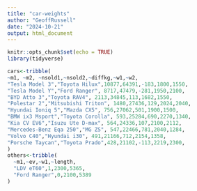 ```yaml
---
title: "car-weights"
author: "GeoffRussell"
date: "2024-10-21"
output: html_document
---
```


```r
knitr::opts_chunk$set(echo = TRUE)
library(tidyverse)
```


```r
cars<-tribble(
~m1, ~m2, ~nsold1,~nsold2,~diffkg,~w1,~w2,
"Tesla Model 3","Toyota Hilux",10877,64391,-183,1800,1550,
"Tesla Model Y","Ford Ranger", 8717,47479,-281,1950,2100,
"BYD Atto 3","Toyota RAV4", 2113,34845,113,1682,1550,
"Polestar 2","Mitsubishi Triton", 1480,27436,129,2024,2040,
"Hyundai Ioniq 5","Mazda CX5", 756,27062,501,1900,1500,
"BMW ix3 Msport","Toyota Corolla", 593,25284,690,2270,1340,
"Kia CV EV6","Isuzu Ute D-max", 564,24336,107,2100,2112,
"Mercedes-Benz Eqa 250","MG ZS", 547,22466,781,2040,1284,
"Volvo C40","Hyundai i30", 491,21166,712,2154,1358,
"Porsche Taycan","Toyota Prado",428,21102,-113,2219,2300,
)
others<-tribble(
  ~m1,~ev,~w1,~length,
  "LDV eT60",1,2300,5365,
  "Ford Ranger",0,2100,5389
)
```